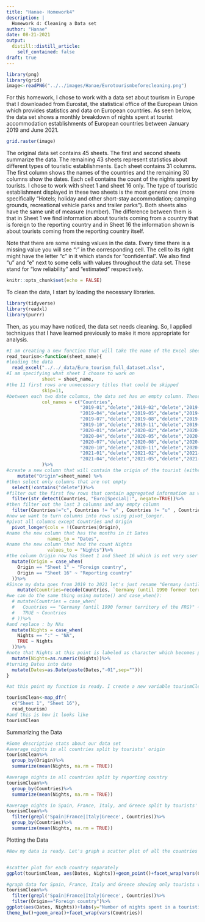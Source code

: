 ```yaml
---
title: "Hanae- Homework4"
description: |
  Homework 4: Cleaning a Data set
author: "Hanae"
date: 08-21-2021
output:
  distill::distill_article:
    self_contained: false
draft: true
---
```

```r
library(png)
library(grid)
image<-readPNG("../../images/Hanae/Eurotourismbeforecleaning.png")
```
For this homework, I chose to work with a data set about tourism in Europe that I downloaded from Eurostat, the statistical office of the European Union which provides statistics and data on European countries. As seen below, the data set shows a monthly breakdown of nights spent at tourist accommodation establishments of European countries between January 2019 and June 2021.


```r
grid.raster(image)
```

The original data set contains 45 sheets. The first and second sheets summarize the data. The remaining 43 sheets represent statistics about different types of touristic establishments. Each sheet contains 31 columns. The first column shows the names of the countries and the remaining 30 columns show the dates. Each cell contains the count of the nights spent by tourists. I chose to work with sheet 1 and sheet 16 only. The type of touristic establishment displayed in these  two sheets is the most general one (more specifically "Hotels; holiday and other short-stay accommodation; camping grounds, recreational vehicle parks and trailer parks"). Both sheets also have the same unit of measure (number). The difference between them is that in Sheet 1 we find information about tourists coming from a country that is foreign to the reporting country and in Sheet 16 the information shown is about tourists coming from the reporting country itself.

Note that there are some missing values in the data. Every time there is a missing value you will see ":" in the corresponding cell. The cell to its right might have the letter "c" in it which stands for "confidential". We also find "u" and "e" next to some cells with values throughout the data set. These stand for "low reliability" and "estimated" respectively. 

```r
knitr::opts_chunk$set(echo = FALSE)
```

To clean the data, I start by loading the necessary libraries.

```r
library(tidyverse)
library(readxl)
library(purrr)
```

Then, as you may have noticed, the data set needs cleaning. So, I applied techniques that I have learned previously to make it more appropriate for analysis.

```r
#I am creating a new function that will take the name of the Excel sheet as an argument. This will allow me to apply the "cleaning" to all the sheets of the excel file.
read_tourism<-function(sheet_name){
#loading the data
  read_excel("../../_data/Euro_tourism_full_dataset.xlsx", 
#I am specifying what sheet I choose to work on
             sheet = sheet_name, 
#the 11 first rows are unnecessary titles that could be skipped
             skip=11, 
#between each two date columns, the data set has an empty column. These need to be deleted.
             col_names = c("Countries",
                           "2019-01","delete","2019-02","delete","2019-03","delete",
                           "2019-04","delete","2019-05","delete","2019-06","delete",
                           "2019-07","delete","2019-08","delete","2019-09","delete",
                           "2019-10","delete","2019-11","delete","2019-12","delete",
                           "2020-01","delete","2020-02","delete","2020-03","delete",
                           "2020-04","delete","2020-05","delete","2020-06","delete",
                           "2020-07","delete","2020-08","delete","2020-09","delete",
                           "2020-10","delete","2020-11","delete","2020-12","delete",
                           "2021-01","delete","2021-02","delete","2021-03","delete",
                           "2021-04","delete","2021-05","delete","2021-06","delete")
             )%>% 
#create a new column that will contain the origin of the tourist (either foreign or domestic tourist)
    mutate("Origin"=sheet_name) %>% 
#then select only columns that are not empty
  select(!contains("delete"))%>% 
#filter out the first few rows that contain aggregated information as well as the last two rows that contain descriptive commentary.
  filter(str_detect(Countries, "Euro|Special|:", negate=TRUE))%>% 
#then filter out the last 3 columns and any empty column
  filter(Countries!="c", Countries != "e" , Countries != "u" , Countries != "") %>%
#now we want to turn columns into rows using pivot_longer.
#pivot all columns except Countries and Origin
  pivot_longer(cols = !(Countries|Origin),
#name the new column that has the months in it Dates
               names_to = "Dates",
#name the new column that had the count Nights
               values_to = "Nights")%>%
#the column Origin now has Sheet 1 and Sheet 16 which is not very user friendly. I use mutate to rename it appropriately 
  mutate(Origin = case_when(
    Origin == "Sheet 1" ~ "Foreign country",
    Origin == "Sheet 16" ~ "Reporting country"
  ))%>%
#Since my data goes from 2019 to 2021 let's just rename "Germany (until 1990 former territory of the FRG)" as Germany and Kosovo (under United Nations Security Council Resolution 1244/99) as Kosovo
    mutate(Countries=recode(Countries, `Germany (until 1990 former territory of the FRG)`= "Germany", `Kosovo (under United Nations Security Council Resolution 1244/99)` = "Kosovo"))%>%
#we can do the same thing using mutate() and case_when():
  # mutate(Countries = case_when(
  #   Countries == "Germany (until 1990 former territory of the FRG)" ~ "Germany", 
  #   TRUE ~ Countries
  # ))%>%
#and replace : by NAs
  mutate(Nights = case_when(
    Nights == ":" ~ "NA", 
    TRUE ~ Nights
  ))%>%
#note that Nights at this point is labeled as character which becomes problematic when plotting. Here I am turning it into numeric
  mutate(Nights=as.numeric(Nights))%>%
#turning Dates into date
  mutate(Dates=as.Date(paste(Dates,"-01",sep="")))
}

#at this point my function is ready. I create a new variable tourismClean that uses purrr to apply my function read_tourism to sheets 1 and 16.

tourismClean<-map_dfr(
  c("Sheet 1", "Sheet 16"),
  read_tourism)
#and this is how it looks like
tourismClean
```

Summarizing the Data

```r

#Some descriptive stats about our data set
#average nights in all countries split by tourists' origin
tourismClean%>%
  group_by(Origin)%>%
  summarize(mean(Nights, na.rm = TRUE))

#average nights in all countries split by reporting country
tourismClean%>%
  group_by(Countries)%>%
  summarize(mean(Nights, na.rm = TRUE))

#average nights in Spain, France, Italy, and Greece split by tourists' origin
tourismClean%>%
  filter(grepl('Spain|France|Italy|Greece', Countries))%>%
  group_by(Countries)%>%
  summarize(mean(Nights, na.rm = TRUE))

```

Plotting the Data

```r
#Now my data is ready. Let's graph a scatter plot of all the countries where Dates are on the x-axis and Nights on the y-axis


#scatter plot for each country separately
ggplot(tourismClean, aes(Dates, Nights))+geom_point()+facet_wrap(vars(Countries))

#graph data for Spain, France, Italy and Greece showing only tourists visiting from a foreign country
tourismClean%>%
  filter(grepl('Spain|France|Italy|Greece', Countries))%>%
  filter(Origin=="Foreign country")%>%
ggplot(aes(Dates, Nights))+labs(y="Number of nights spent in a touristic establishment")+scale_y_continuous(labels = scales::number)+
theme_bw()+geom_area()+facet_wrap(vars(Countries))

```
